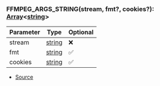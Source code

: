 ### FFMPEG_ARGS_STRING(stream, fmt?, cookies?): [Array](https://developer.mozilla.org/en-US/docs/Web/JavaScript/Reference/Global_Objects/Array)\<[string](https://developer.mozilla.org/en-US/docs/Web/JavaScript/Reference/Global_Objects/String)>
| Parameter | Type | Optional |
| ----------- | ----------- | ----------- |
| stream | [string](https://developer.mozilla.org/en-US/docs/Web/JavaScript/Reference/Global_Objects/String) | ❌ |
| fmt | [string](https://developer.mozilla.org/en-US/docs/Web/JavaScript/Reference/Global_Objects/String) | ✅ |
| cookies | [string](https://developer.mozilla.org/en-US/docs/Web/JavaScript/Reference/Global_Objects/String) | ✅ |


- [Source](https://github.com/Androz2091/discord-player/blob/cd18f37/packages/discord-player/src/utils/FFmpegStream.ts#L12)